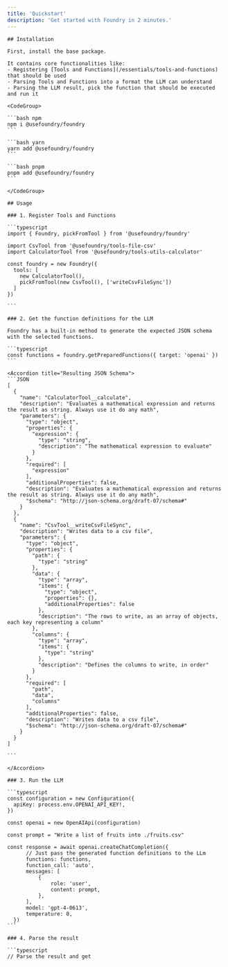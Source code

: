 ```yaml
---
title: 'Quickstart'
description: 'Get started with Foundry in 2 minutes.'
---
```


<Tabs>
  <Tab title="Use Foundry with LLMs">

    ## Installation

    First, install the base package.

    It contains core functionalities like:
    - Registering [Tools and Functions](/essentials/tools-and-functions) that should be used
    - Parsing Tools and Functions into a format the LLM can understand
    - Parsing the LLM result, pick the function that should be executed and run it

    <CodeGroup>

    ```bash npm
    npm i @usefoundry/foundry
    ```

    ```bash yarn
    yarn add @usefoundry/foundry
    ```

    ```bash pnpm
    pnpm add @usefoundry/foundry
    ```

    </CodeGroup>

    ## Usage

    ### 1. Register Tools and Functions

    ```typescript
    import { Foundry, pickFromTool } from '@usefoundry/foundry'

    import CsvTool from '@usefoundry/tools-file-csv'
    import CalculatorTool from '@usefoundry/tools-utils-calculator'

    const foundry = new Foundry({
      tools: [
        new CalculatorTool(),
        pickFromTool(new CsvTool(), ['writeCsvFileSync'])
      ]
    })

    ```

    ### 2. Get the function definitions for the LLM

    Foundry has a built-in method to generate the expected JSON schema with the selected functions.

    ```typescript
    const functions = foundry.getPreparedFunctions({ target: 'openai' })
    ```

    <Accordion title="Resulting JSON Schema">
    ```JSON
    [
      {
        "name": "CalculatorTool__calculate",
        "description": "Evaluates a mathematical expression and returns the result as string. Always use it do any math",
        "parameters": {
          "type": "object",
          "properties": {
            "expression": {
              "type": "string",
              "description": "The mathematical expression to evaluate"
            }
          },
          "required": [
            "expression"
          ],
          "additionalProperties": false,
          "description": "Evaluates a mathematical expression and returns the result as string. Always use it do any math",
          "$schema": "http://json-schema.org/draft-07/schema#"
        }
      },
      {
        "name": "CsvTool__writeCsvFileSync",
        "description": "Writes data to a csv file",
        "parameters": {
          "type": "object",
          "properties": {
            "path": {
              "type": "string"
            },
            "data": {
              "type": "array",
              "items": {
                "type": "object",
                "properties": {},
                "additionalProperties": false
              },
              "description": "The rows to write, as an array of objects, each key representing a column"
            },
            "columns": {
              "type": "array",
              "items": {
                "type": "string"
              },
              "description": "Defines the columns to write, in order"
            }
          },
          "required": [
            "path",
            "data",
            "columns"
          ],
          "additionalProperties": false,
          "description": "Writes data to a csv file",
          "$schema": "http://json-schema.org/draft-07/schema#"
        }
      }
    ]

    ```

    </Accordion>

    ### 3. Run the LLM

    ```typescript
    const configuration = new Configuration({
      apiKey: process.env.OPENAI_API_KEY!,
    })

    const openai = new OpenAIApi(configuration)

    const prompt = "Write a list of fruits into ./fruits.csv"

    const response = await openai.createChatCompletion({
          // Just pass the generated function definitions to the LLm
          functions: functions,
          function_call: 'auto',
          messages: [
              {
                  role: 'user',
                  content: prompt,
              },
          ],
          model: 'gpt-4-0613',
          temperature: 0,
      })
    ```

    ### 4. Parse the result

    ```typescript
    // Parse the result and get 